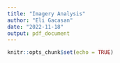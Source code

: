 ---
title: "Imagery Analysis"
author: "Eli Gacasan"
date: "2022-11-18"
output: pdf_document
---

```{r setup, include=FALSE}
knitr::opts_chunk$set(echo = TRUE)
```



```{r}





```
